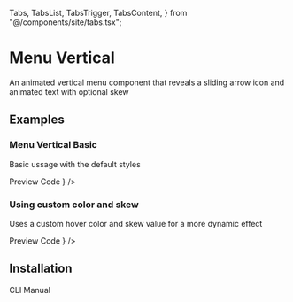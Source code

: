   Tabs,
  TabsList,
  TabsTrigger,
  TabsContent,
} from "@/components/site/tabs.tsx";


# Menu Vertical

An animated vertical menu component that reveals a sliding arrow icon and animated text with optional skew

## Examples

### Menu Vertical Basic

Basic ussage with the default styles

<Tabs defaultValue="preview" className="">
  <TabsList>
    <TabsTrigger value="preview">Preview</TabsTrigger>
    <TabsTrigger value="code">Code</TabsTrigger>
  </TabsList>
  <TabsContent value="preview">
    <ComponentRenderer component={<MenuVerticalBasic />} />
  </TabsContent>
  <TabsContent value="code">
    <CodeBlock filePath="src/app/docs/menu-vertical/menu-vertical-basic.tsx" />
  </TabsContent>
</Tabs>

### Using custom color and skew

Uses a custom hover color and skew value for a more dynamic effect

<Tabs defaultValue="preview" className="">
  <TabsList>
    <TabsTrigger value="preview">Preview</TabsTrigger>
    <TabsTrigger value="code">Code</TabsTrigger>
  </TabsList>
  <TabsContent value="preview">
    <ComponentRenderer component={<MenuVerticalSkew />} />
  </TabsContent>
  <TabsContent value="code">
    <CodeBlock filePath="src/app/docs/menu-vertical/menu-vertical-skew.tsx" />
  </TabsContent>
</Tabs>

## Installation

<Tabs defaultValue="cli" className="">
  <TabsList>
    <TabsTrigger value="cli">CLI</TabsTrigger>
    <TabsTrigger value="manual">Manual</TabsTrigger>
  </TabsList>
  <TabsContent value="cli">
    <Cli command={`add "https://berlix.vercel.app/registry/menu-vertical.json"`} />
  </TabsContent>

  <TabsContent value="manual">
    <CodeBlock filePath="src/components/core/menu-vertical.tsx" />
  </TabsContent>
</Tabs>
